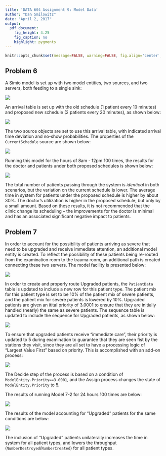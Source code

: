 ```yaml
---
title: 'DATA 604 Assignment 9: Model Data'
author: "Dan Smilowitz"
date: "April 2, 2017"
output:
  pdf_document: 
    fig_height: 4.25
    fig_caption: no
    highlight: pygments
---
```


```r
knitr::opts_chunk$set(message=FALSE, warning=FALSE, fig.align='center', comment=NA)
```

## Problem 6
A Simio model is set up with two model entities, two sources, and two servers, both feeding to a single sink:

![](wk9_6_setup.PNG)

An arrival table is set up with the old schedule (1 patient every 10 minutes) and proposed new schedule (2 patients every 20 minutes), as shown below:

![](wk9_6_arrivals.PNG)

The two source objects are set to use this arrival table, with indicated arrival time deviation and no-show probabilities.  The properties of the `CurrentSchedule` source are shown below:

![](wk9_6_source.PNG)

Running this model for the hours of 8am - 12pm 100 times, the results for the doctor and patients under both proposed schedules is shown below:

![](wk9_6_results.PNG)

The total number of patients passing through the system is *identical* in both scenarios, but the variation on the current schedule is lower.  The average time in system for patients under the proposed schedule is higher by about 30%.  The doctor's utilization is higher in the proposed schedule, but only by a small amount.  Based on these results, it is not recommended that the clinic change its scheduling -- the improvements for the doctor is minimal and has an associated significant negative impact to patients.


\newpage
## Problem 7
In order to account for the possibility of patients arriving as severe that need to be upgraded and receive immediate attention, an additional model entity is created.  To reflect the possibility of these patients being re-routed from the examination room to the trauma room, an additional path is created connecting these two servers.  The model facility is presented below:

![](wk9_7_setup.PNG)

In order to create and properly route Upgraded patients, the `PatientData` table is updated to include a new row for this patient type.  The patient mix for this patient type is set to be 10% of the patient mix of severe patients, and the patient mix for severe patients is lowered by 10%.  Upgraded patients are given an itital priority of 3.0001 to ensure that they are initially handled (nearly) the same as severe patients.  The sequence table is updated to include the sequence for Upgraded patients, as shown below:

![](wk9_7_tables.PNG)

To ensure that upgraded patients receive "immediate care", their priority is updated to 5 during examination to guarantee that they are seen fist by the stations they visit, since they are all set to have a processing logic of "Largest Value First" based on priority.  This is accomplished with an add-on process:

![](wk9_7_process.PNG)

The Decide step of the process is based on a condition of `ModelEntity.Priority==3.0001`, and the Assign process changes the state of `ModelEntity.Priority` to 5.

\newpage
The results of running Model 7-2 for 24 hours 100 times are below:

![](wk9_7_results_orig.PNG)

The results of the model accounting for "Upgraded" patients for the same conditions are below:

![](wk9_7_results_upgrade.PNG)

The inclusion of "Upgraded" patients unilaterally increases the time in system for all patient types, and lowers the throughput (`NumberDestroyed`/`NumberCreated`) for all patient types.
